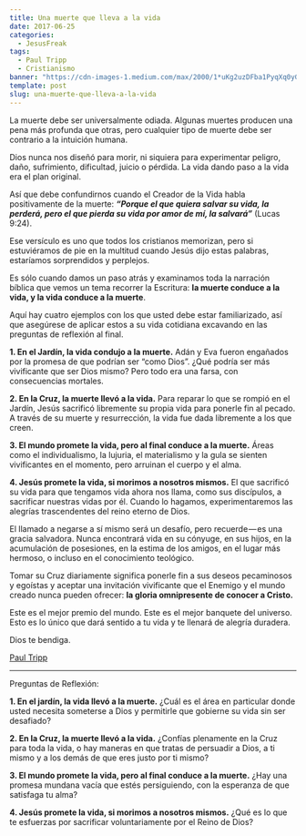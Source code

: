 ```yaml
---
title: Una muerte que lleva a la vida
date: 2017-06-25
categories:
  - JesusFreak
tags:
  - Paul Tripp
  - Cristianismo
banner: "https://cdn-images-1.medium.com/max/2000/1*uKg2uzDFba1PyqXq0yGwyw.jpeg"
template: post
slug: una-muerte-que-lleva-a-la-vida
---
```


La muerte debe ser universalmente odiada. Algunas muertes producen una pena más profunda que otras, pero cualquier tipo de muerte debe ser contrario a la intuición humana.

Dios nunca nos diseñó para morir, ni siquiera para experimentar peligro, daño, sufrimiento, dificultad, juicio o pérdida. La vida dando paso a la vida era el plan original.

Así que debe confundirnos cuando el Creador de la Vida habla positivamente de la muerte: ***“Porque el que quiera salvar su vida, la perderá, pero el que pierda su vida por amor de mí, la salvará”*** (Lucas 9:24).

Ese versículo es uno que todos los cristianos memorizan, pero si estuviéramos de pie en la multitud cuando Jesús dijo estas palabras, estaríamos sorprendidos y perplejos.

Es sólo cuando damos un paso atrás y examinamos toda la narración bíblica que vemos un tema recorrer la Escritura: **la muerte conduce a la vida, y la vida conduce a la muerte**.

Aquí hay cuatro ejemplos con los que usted debe estar familiarizado, así que asegúrese de aplicar estos a su vida cotidiana excavando en las preguntas de reflexión al final.

**1. En el Jardín, la vida condujo a la muerte.** Adán y Eva fueron engañados por la promesa de que podrían ser “como Dios”. ¿Qué podría ser más vivificante que ser Dios mismo? Pero todo era una farsa, con consecuencias mortales.

**2. En la Cruz, la muerte llevó a la vida.** Para reparar lo que se rompió en el Jardín, Jesús sacrificó libremente su propia vida para ponerle fin al pecado. A través de su muerte y resurrección, la vida fue dada libremente a los que creen.

**3. El mundo promete la vida, pero al final conduce a la muerte.** Áreas como el individualismo, la lujuria, el materialismo y la gula se sienten vivificantes en el momento, pero arruinan el cuerpo y el alma.

**4. Jesús promete la vida, si morimos a nosotros mismos.** El que sacrificó su vida para que tengamos vida ahora nos llama, como sus discípulos, a sacrificar nuestras vidas por él. Cuando lo hagamos, experimentaremos las alegrías trascendentes del reino eterno de Dios.

El llamado a negarse a sí mismo será un desafío, pero recuerde — es una gracia salvadora. Nunca encontrará vida en su cónyuge, en sus hijos, en la acumulación de posesiones, en la estima de los amigos, en el lugar más hermoso, o incluso en el conocimiento teológico.

Tomar su Cruz diariamente significa ponerle fin a sus deseos pecaminosos y egoístas y aceptar una invitación vivificante que el Enemigo y el mundo creado nunca pueden ofrecer: **la gloria omnipresente de conocer a Cristo.**

Este es el mejor premio del mundo. Este es el mejor banquete del universo. Esto es lo único que dará sentido a tu vida y te llenará de alegría duradera.

Dios te bendiga.

[Paul Tripp](https://www.paultripp.com/)

* * *

Preguntas de Reflexión:

**1. En el jardín, la vida llevó a la muerte.** ¿Cuál es el área en particular donde usted necesita someterse a Dios y permitirle que gobierne su vida sin ser desafiado?

**2. En la Cruz, la muerte llevó a la vida.** ¿Confías plenamente en la Cruz para toda la vida, o hay maneras en que tratas de persuadir a Dios, a ti mismo y a los demás de que eres justo por ti mismo?

**3. El mundo promete la vida, pero al final conduce a la muerte.** ¿Hay una promesa mundana vacía que estés persiguiendo, con la esperanza de que satisfaga tu alma?

**4. Jesús promete la vida, si morimos a nosotros mismos.** ¿Qué es lo que te esfuerzas por sacrificar voluntariamente por el Reino de Dios?
